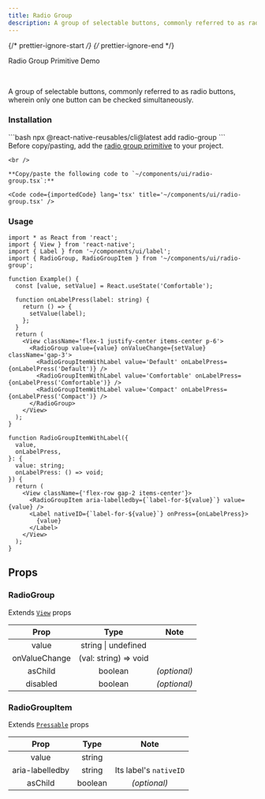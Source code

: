```yaml
---
title: Radio Group
description: A group of selectable buttons, commonly referred to as radio buttons, wherein only one button can be checked simultaneously.
---
```


{/* prettier-ignore-start */}
{/* prettier-ignore-end */}


<LinkButton href='https://rn-primitives.vercel.app/radio-group'>Radio Group Primitive</LinkButton>
<LinkButton target='_blank' href='https://rnr-showcase.vercel.app/radio-group'>
  Demo
</LinkButton>

<br />

A group of selectable buttons, commonly referred to as radio buttons, wherein only one button can be checked simultaneously.

### Installation

<Tabs>
  <TabItem label='CLI'> 
    ```bash
    npx @react-native-reusables/cli@latest add radio-group
    ```
  </TabItem>
  <TabItem label='Manual'>
    <Aside type='tip' title='Dependencies'>
      Before copy/pasting, add the <a href='https://rn-primitives.vercel.app/radio-group' className='text-white font-bold'> radio group primitive</a> to your project.
    </Aside>

    <br />

    **Copy/paste the following code to `~/components/ui/radio-group.tsx`:**

    <Code code={importedCode} lang='tsx' title='~/components/ui/radio-group.tsx' />
  </TabItem>
</Tabs>


### Usage

```tsx
import * as React from 'react';
import { View } from 'react-native';
import { Label } from '~/components/ui/label';
import { RadioGroup, RadioGroupItem } from '~/components/ui/radio-group';

function Example() {
  const [value, setValue] = React.useState('Comfortable');

  function onLabelPress(label: string) {
    return () => {
      setValue(label);
    };
  }
  return (
    <View className='flex-1 justify-center items-center p-6'>
      <RadioGroup value={value} onValueChange={setValue} className='gap-3'>
        <RadioGroupItemWithLabel value='Default' onLabelPress={onLabelPress('Default')} />
        <RadioGroupItemWithLabel value='Comfortable' onLabelPress={onLabelPress('Comfortable')} />
        <RadioGroupItemWithLabel value='Compact' onLabelPress={onLabelPress('Compact')} />
      </RadioGroup>
    </View>
  );
}

function RadioGroupItemWithLabel({
  value,
  onLabelPress,
}: {
  value: string;
  onLabelPress: () => void;
}) {
  return (
    <View className={'flex-row gap-2 items-center'}>
      <RadioGroupItem aria-labelledby={`label-for-${value}`} value={value} />
      <Label nativeID={`label-for-${value}`} onPress={onLabelPress}>
        {value}
      </Label>
    </View>
  );
}
```

## Props

### RadioGroup

Extends [`View`](https://reactnative.dev/docs/view#props) props

|     Prop      |                 Type                 |     Note     |
| :-----------: | :----------------------------------: | :----------: |
|     value     |         string \| undefined          |              |
| onValueChange |        (val: string) => void         |              |
|    asChild    |               boolean                | _(optional)_ |
|   disabled    |               boolean                | _(optional)_ |

### RadioGroupItem

Extends [`Pressable`](https://reactnative.dev/docs/pressable#props) props

|  Prop   |  Type   |     Note     |
| :-----: | :-----: | :----------: |
| value | string |  |
| aria-labelledby | string | Its label's `nativeID`|
| asChild | boolean | _(optional)_ |